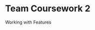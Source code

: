 # Team Coursework 2 {#working}

Working with Features


<!--Team coursework 3: Migrating a Family of Features removed-->
